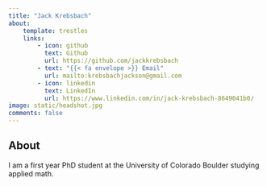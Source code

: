 ```yaml
---
title: "Jack Krebsbach"
about:
    template: trestles
    links:
        - icon: github
          text: Github
          url: https://github.com/jackkrebsbach
        - text: "{{< fa envelope >}} Email"
          url: mailto:krebsbachjackson@gmail.com
        - icon: linkedin
          text: LinkedIn
          url: https://www.linkedin.com/in/jack-krebsbach-8649041b0/
image: static/headshot.jpg
comments: false
---
```


## About

I am a first year PhD student at the University of Colorado Boulder studying applied math.
